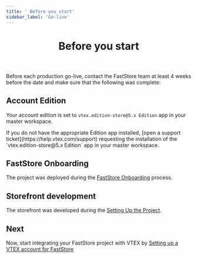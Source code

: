 ```yaml
---
title: ' Before you start'
sidebar_label: 'Go-live'
---
```



<header>

# Before you start

</header>

Before each production go-live, contact the FastStore team at least 4 weeks before the date and make sure that the following was complete:

## Account Edition

Your account edition is set to `vtex.edition-store@5.x Edition` app in your master workspace.

<Callout type="warning" emoji="⚠️">
  If you do not have the appropriate Edition app installed, [open a support
  ticket](https://help.vtex.com/support) requesting the installation of the
  `vtex.edition-store@5.x Edition` app in your master workspace.
</Callout>

## FastStore Onboarding

The project was deployed during the [FastStore Onboarding](/docs/getting-started/1-faststore-onboarding/onboarding) process.

## Storefront development

The storefront was developed during the [Setting Up the Project](/docs/getting-started/2-setting-up-the-project).

## Next

Now, start integrating your FastStore project with VTEX by [Setting up a VTEX account for FastStore](/docs/go-live/1-setting-up-vtex-account-for-faststore)
